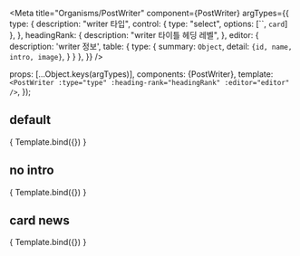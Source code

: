 
<Meta
  title="Organisms/PostWriter"
  component={PostWriter}
  argTypes={{
    type: {
      description: "writer 타입",
      control: {
        type: "select",
        options: [``, `card`]
      },
    },
    headingRank: {
      description: "writer 타이틀 헤딩 레벨",
    },
    editor: {
      description: 'writer 정보',
      table: {
        type: {
          summary: `Object`,
          detail: `{id, name, intro, image}`,
        }
      }
    },
  }}
/>

  props: [...Object.keys(argTypes)],
  components: {PostWriter},
  template: `
    <PostWriter
      :type="type"
      :heading-rank="headingRank"
      :editor="editor"
    />
  `,
});

## default
<Canvas>
  <Story
    name="default"
    args = {{
      editor : {
        id: `1234`,
        name : `일이삼사오육칠팔구십`,
        intro : `소개글소개글소개글소개글소개글소개글소개글소개글소개글소개글소개글소개글소개글소개글소개글소개글소개글소개글소개글소개글소개글소개글소개글소개글소개글소개글소개글소개글`,
        image : `https://pds.saramin.co.kr/person/photo/2021/06/qutzfv_3a3w-1meg1l3_qutzfum9e31meg1l3qutzfqwl1v1meg1l3700.jpg`,
      },
    }}
  >
    { Template.bind({}) }
  </Story>
</Canvas>

## no intro
<Canvas>
  <Story
    name="no intro"
    args = {{
      editor : {
        id: `1234`,
        name : `일이삼사오육칠팔구십`,
        image : `https://pds.saramin.co.kr/person/photo/2021/06/qutzfv_3a3w-1meg1l3_qutzfum9e31meg1l3qutzfqwl1v1meg1l3700.jpg`,
      },
    }}
  >
    { Template.bind({}) }
  </Story>
</Canvas>

## card news
<Canvas>
  <Story
    name="card"
    args = {{
      type: `card`,
      headingRank: 3,
      editor : {
        id: `1234`,
        name : `일이삼사오육칠팔구십`,
        intro : `소개글소개글소개글소개글소개글소개글소개글소개글소개글소개글소개글소개글소개글소개글소개글소개글소개글소개글소개글소개글소개글소개글소개글소개글소개글소개글소개글소개글`,
        image : `https://pds.saramin.co.kr/person/photo/2021/06/qutzfv_3a3w-1meg1l3_qutzfum9e31meg1l3qutzfqwl1v1meg1l3700.jpg`,
      },
    }}
  >
    { Template.bind({}) }
  </Story>
</Canvas>
